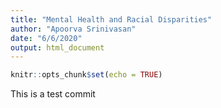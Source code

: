 ```yaml
---
title: "Mental Health and Racial Disparities"
author: "Apoorva Srinivasan"
date: "6/6/2020"
output: html_document
---
```


```r
knitr::opts_chunk$set(echo = TRUE)
```


This is a test commit
